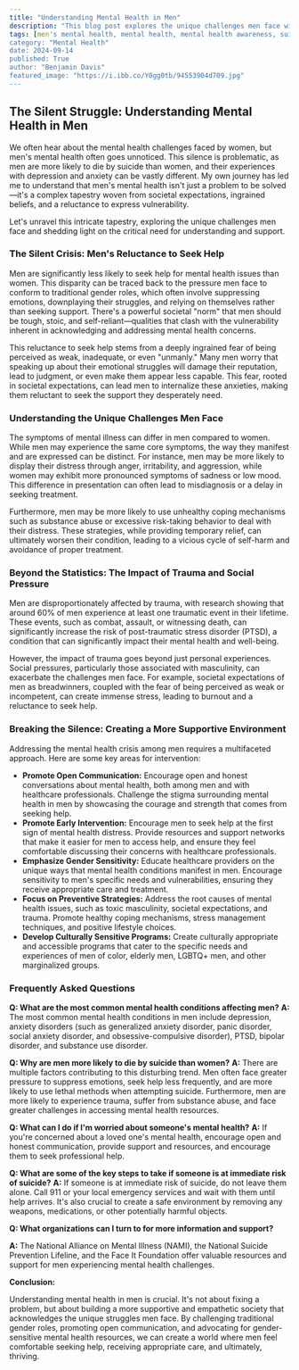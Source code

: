 ```yaml
---
title: "Understanding Mental Health in Men"
description: "This blog post explores the unique challenges men face with mental health, including societal pressures, reluctance to seek help, and the impact of trauma. It emphasizes the need for open communication, early intervention, and culturally sensitive programs to support men's mental well-being."
tags: [men's mental health, mental health, mental health awareness, suicide prevention, depression, anxiety, trauma, masculinity, gender roles, support groups]
category: "Mental Health"
date: 2024-09-14
published: True
author: "Benjamin Davis"
featured_image: "https://i.ibb.co/Y0gg0tb/94553904d709.jpg"
---
```


## The Silent Struggle: Understanding Mental Health in Men

We often hear about the mental health challenges faced by women, but men's mental health often goes unnoticed. This silence is problematic, as men are more likely to die by suicide than women, and their experiences with depression and anxiety can be vastly different.  My own journey has led me to understand that men's mental health isn't just a problem to be solved—it's a complex tapestry woven from societal expectations, ingrained beliefs, and a reluctance to express vulnerability.  

Let's unravel this intricate tapestry, exploring the unique challenges men face and shedding light on the critical need for understanding and support.

###  The Silent Crisis: Men's Reluctance to Seek Help

Men are significantly less likely to seek help for mental health issues than women.  This disparity can be traced back to the pressure men face to conform to traditional gender roles, which often involve suppressing emotions, downplaying their struggles, and relying on themselves rather than seeking support.  There's a powerful societal "norm" that men should be tough, stoic, and self-reliant—qualities that clash with the vulnerability inherent in acknowledging and addressing mental health concerns. 

This reluctance to seek help stems from a deeply ingrained fear of being perceived as weak, inadequate, or even "unmanly."  Many men worry that speaking up about their emotional struggles will damage their reputation, lead to judgment, or even make them appear less capable. This fear, rooted in societal expectations, can lead men to internalize these anxieties, making them reluctant to seek the support they desperately need.

### Understanding the Unique Challenges Men Face

The symptoms of mental illness can differ in men compared to women.  While men may experience the same core symptoms, the way they manifest and are expressed can be distinct.  For instance, men may be more likely to display their distress through anger, irritability, and aggression, while women may exhibit more pronounced symptoms of sadness or low mood.  This difference in presentation can often lead to misdiagnosis or a delay in seeking treatment.  

Furthermore, men may be more likely to use unhealthy coping mechanisms such as substance abuse or excessive risk-taking behavior to deal with their distress.  These strategies, while providing temporary relief, can ultimately worsen their condition, leading to a vicious cycle of self-harm and avoidance of proper treatment.

###  Beyond the Statistics: The Impact of Trauma and Social Pressure

Men are disproportionately affected by trauma, with research showing that around 60% of men experience at least one traumatic event in their lifetime.  These events, such as combat, assault, or witnessing death, can significantly increase the risk of post-traumatic stress disorder (PTSD), a condition that can significantly impact their mental health and well-being. 

However, the impact of trauma goes beyond just personal experiences.  Social pressures, particularly those associated with masculinity, can exacerbate the challenges men face.  For example, societal expectations of men as breadwinners, coupled with the fear of being perceived as weak or incompetent, can create immense stress, leading to burnout and a reluctance to seek help. 

###  Breaking the Silence: Creating a More Supportive Environment

Addressing the mental health crisis among men requires a multifaceted approach.  Here are some key areas for intervention:

* **Promote Open Communication:**  Encourage open and honest conversations about mental health, both among men and with healthcare professionals. Challenge the stigma surrounding mental health in men by showcasing the courage and strength that comes from seeking help. 
* **Promote Early Intervention:**   Encourage men to seek help at the first sign of mental health distress. Provide resources and support networks that make it easier for men to access help, and ensure they feel comfortable discussing their concerns with healthcare professionals.
* **Emphasize Gender Sensitivity:**  Educate healthcare providers on the unique ways that mental health conditions manifest in men. Encourage sensitivity to men's specific needs and vulnerabilities, ensuring they receive appropriate care and treatment. 
* **Focus on Preventive Strategies:**  Address the root causes of mental health issues, such as toxic masculinity, societal expectations, and trauma. Promote healthy coping mechanisms, stress management techniques, and positive lifestyle choices.
* **Develop Culturally Sensitive Programs:** Create culturally appropriate and accessible programs that cater to the specific needs and experiences of men of color, elderly men, LGBTQ+ men, and other marginalized groups.

### Frequently Asked Questions

**Q: What are the most common mental health conditions affecting men?**
**A:**  The most common mental health conditions in men include depression, anxiety disorders (such as generalized anxiety disorder, panic disorder, social anxiety disorder, and obsessive-compulsive disorder), PTSD, bipolar disorder, and substance use disorder.

**Q:  Why are men more likely to die by suicide than women?**
**A:**  There are multiple factors contributing to this disturbing trend. Men often face greater pressure to suppress emotions, seek help less frequently, and are more likely to use lethal methods when attempting suicide.  Furthermore, men are more likely to experience trauma, suffer from substance abuse, and face greater challenges in accessing mental health resources. 

**Q: What can I do if I'm worried about someone's mental health?**
**A:**  If you're concerned about a loved one's mental health, encourage open and honest communication, provide support and resources, and encourage them to seek professional help.  

**Q: What are some of the key steps to take if someone is at immediate risk of suicide?**
**A:**  If someone is at immediate risk of suicide, do not leave them alone. Call 911 or your local emergency services and wait with them until help arrives. It's also crucial to create a safe environment by removing any weapons, medications, or other potentially harmful objects.

**Q:  What organizations can I turn to for more information and support?**

**A:** The National Alliance on Mental Illness (NAMI), the National Suicide Prevention Lifeline, and the Face It Foundation offer valuable resources and support for men experiencing mental health challenges. 

**Conclusion:**

Understanding mental health in men is crucial. It's not about fixing a problem, but about building a more supportive and empathetic society that acknowledges the unique struggles men face.  By challenging traditional gender roles, promoting open communication, and advocating for gender-sensitive mental health resources, we can create a world where men feel comfortable seeking help, receiving appropriate care, and ultimately, thriving. 